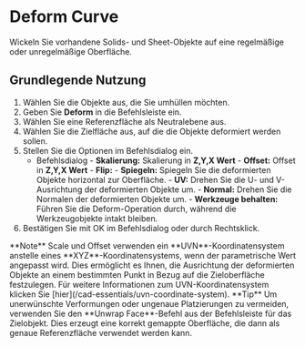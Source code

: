 
# Deform Curve

<Reference shortcut="" command="Deform" button="" />

Wickeln Sie vorhandene Solids- und Sheet-Objekte auf eine regelmäßige oder unregelmäßige Oberfläche.

## Grundlegende Nutzung

1. Wählen Sie die Objekte aus, die Sie umhüllen möchten.
2. Geben Sie **Deform** in die Befehlsleiste ein.
3. Wählen Sie eine Referenzfläche als Neutralebene aus.
4. Wählen Sie die Zielfläche aus, auf die die Objekte deformiert werden sollen.
5. Stellen Sie die Optionen im Befehlsdialog ein.
    - <Kst>Befehlsdialog</Kst>
          - **Skalierung:** Skalierung in **Z,Y,X Wert**
          - **Offset:** Offset in **Z,Y,X Wert**
          - **Flip:** 
                - **Spiegeln:** Spiegeln Sie die deformierten Objekte horizontal zur Oberfläche.
                - **UV:** Drehen Sie die U- und V-Ausrichtung der deformierten Objekte um.
                - **Normal:** Drehen Sie die Normalen der deformierten Objekte um.
          - **Werkzeuge behalten:** Führen Sie die Deform-Operation durch, während die Werkzeugobjekte intakt bleiben.
6. Bestätigen Sie mit OK im Befehlsdialog oder durch Rechtsklick.

<VideoPlayer fileName="deform-curve"/>

<Callout type="info" emoji="🗒️">
**Note**
Scale und Offset verwenden ein **UVN**-Koordinatensystem anstelle eines **XYZ**-Koordinatensystems, wenn der parametrische Wert angepasst wird. Dies ermöglicht es Ihnen, die Ausrichtung der deformierten Objekte an einem bestimmten Punkt in Bezug auf die Zieloberfläche festzulegen. Für weitere Informationen zum UVN-Koordinatensystem klicken Sie [hier](/cad-essentials/uvn-coordinate-system).

</Callout>

<Callout type="info" emoji="💡">
**Tip** 
Um unerwünschte Verformungen oder ungenaue Platzierungen zu vermeiden, verwenden Sie den **Unwrap Face**-Befehl aus der Befehlsleiste für das Zielobjekt. Dies erzeugt eine korrekt gemappte Oberfläche, die dann als genaue Referenzfläche verwendet werden kann.
    
<VideoPlayer fileName="deform-curve-unwrap"/>
</Callout>